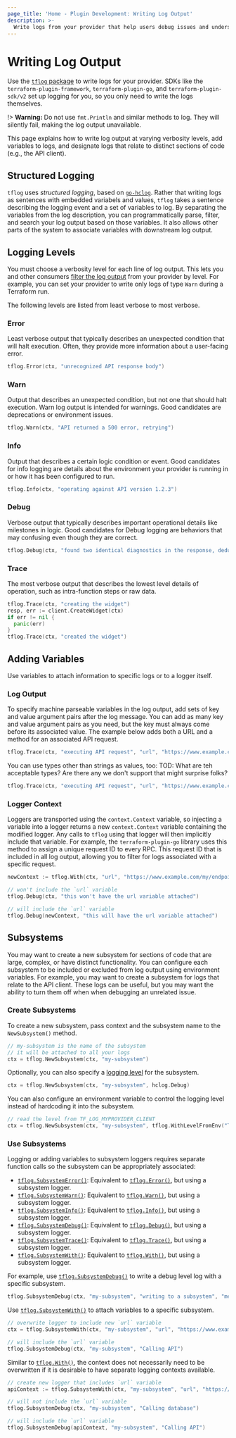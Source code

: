 ```yaml
---
page_title: 'Home - Plugin Development: Writing Log Output'
description: >-
  Write logs from your provider that help users debug issues and understand operations.
---
```


# Writing Log Output

Use the [`tflog` package](https://pkg.go.dev/github.com/hashicorp/terraform-plugin-log/tflog) to write logs for your provider. SDKs like the `terraform-plugin-framework`, `terraform-plugin-go`, and `terraform-plugin-sdk/v2` set up logging for you, so you only need to write the logs themselves.

!> **Warning:** Do not use `fmt.Println` and similar methods to log. They will silently fail, making the log output unavailable.

This page explains how to write log output at varying verbosity levels, add variables to logs, and designate logs that relate to distinct sections of code (e.g., the API client).

## Structured Logging

`tflog` uses _structured logging_, based on [`go-hclog`](https://pkg.go.dev/github.com/hashicorp/go-hclog). Rather that writing logs as sentences with embedded variabels and values, `tflog` takes a sentence describing the logging event and a set of variables to log. By separating the variables from the log description, you can programmatically parse, filter, and search your log output based on those variables. It also allows other parts of the system to associate variables with downstream log output.

## Logging Levels

You must choose a verbosity level for each line of log output. This lets you and other consumers [filter the log output](/plugin/log/filtering) from your provider by level. For example, you can set your provider to write only logs of type `Warn` during a Terraform run.

The following levels are listed from least verbose to most verbose.

### Error

Least verbose output that typically describes an unexpected condition that will halt execution. Often, they provide more information about a user-facing error.

```go
tflog.Error(ctx, "unrecognized API response body")
```

### Warn

Output that describes an unexpected condition, but not one that should halt execution. Warn log output is intended for warnings. Good candidates are deprecations or environment issues.

```go
tflog.Warn(ctx, "API returned a 500 error, retrying")
```

### Info

Output that describes a certain logic condition or event. Good candidates for info logging are details about the environment your provider is running in or how it has been configured to run.

```go
tflog.Info(ctx, "operating against API version 1.2.3")
```

### Debug

Verbose output that typically describes important operational details like milestones in logic. Good candidates for Debug logging are behaviors that may confusing even though they are correct.

```go
tflog.Debug(ctx, "found two identical diagnostics in the response, deduplicating down to one")
```

### Trace

The most verbose output that describes the lowest level details of operation, such as intra-function steps or raw data.

```go
tflog.Trace(ctx, "creating the widget")
resp, err := client.CreateWidget(ctx)
if err != nil {
  panic(err)
}
tflog.Trace(ctx, "created the widget")
```

## Adding Variables

Use variables to attach information to specific logs or to a logger itself.

### Log Output

To specify machine parseable variables in the log output, add sets of key and value argument pairs after the log message. You can add as many key and value argument pairs as you need, but the key must always come before its associated value. The example below adds both a URL and a method for an associated API request.

```go
tflog.Trace(ctx, "executing API request", "url", "https://www.example.com/my/endpoint", "method", "POST")
```
You can use types other than strings as values, too:
  TOD: What are teh acceptable types? Are there any we don't support that might surprise folks?

```go
tflog.Trace(ctx, "executing API request", "url", "https://www.example.com/my/endpoint", "method", "POST", "size", 200, "authenticated", true, "headers", map[string][]string{"content-type": []string{"application/json"}})
```

### Logger Context

Loggers are transported using the `context.Context` variable, so injecting a variable into a logger returns a new `context.Context` variable containing the modified logger. Any calls to `tflog` using that logger will then implicitly include that variable. For example, the `terraform-plugin-go` library uses this method to assign a unique request ID to every RPC. This request ID that is included in all log output, allowing you to filter for logs associated with a specific request.

```go
newContext := tflog.With(ctx, "url", "https://www.example.com/my/endpoint")

// won't include the `url` variable
tflog.Debug(ctx, "this won't have the url variable attached")

// will include the `url` variable
tflog.Debug(newContext, "this will have the url variable attached")
```

## Subsystems

You may want to create a new subsystem for sections of code that are large, complex, or have distinct functionality. You can configure each subsystem to be included or excluded from log output using environment variables. For example, you may want to create a subsystem for logs that relate to the API client. These logs can be useful, but you may want the ability to turn them off when when debugging an unrelated issue.

### Create Subsystems

To create a new subsystem, pass context and the subsystem name to the `NewSubsystem()` method.

```go
// my-subsystem is the name of the subsystem
// it will be attached to all your logs
ctx = tflog.NewSubsystem(ctx, "my-subsystem")
```

Optionally, you can also specify a [logging level](#logging-levels) for the subsystem.

```go
ctx = tflog.NewSubsystem(ctx, "my-subsystem", hclog.Debug)
```

You can also configure an environment variable to control the logging level instead of hardcoding it into the subsystem.

```go
// read the level from TF_LOG_MYPROVIDER_CLIENT
ctx = tflog.NewSubsystem(ctx, "my-subsystem", tflog.WithLevelFromEnv("TF_LOG_MYPROVIDER_CLIENT"))
```

### Use Subsystems

Logging or adding variables to subsystem loggers requires separate function calls so the subsystem can be appropriately associated:

* [`tflog.SubsystemError()`](https://pkg.go.dev/github.com/hashicorp/terraform-plugin-log/tflog#SubsystemError): Equivalent to [`tflog.Error()`](https://pkg.go.dev/github.com/hashicorp/terraform-plugin-log/tflog#Error), but using a subsystem logger.
* [`tflog.SubsystemWarn()`](https://pkg.go.dev/github.com/hashicorp/terraform-plugin-log/tflog#SubsystemWarn): Equivalent to [`tflog.Warn()`](https://pkg.go.dev/github.com/hashicorp/terraform-plugin-log/tflog#Warn), but using a subsystem logger.
* [`tflog.SubsystemInfo()`](https://pkg.go.dev/github.com/hashicorp/terraform-plugin-log/tflog#SubsystemInfo): Equivalent to [`tflog.Info()`](https://pkg.go.dev/github.com/hashicorp/terraform-plugin-log/tflog#Info), but using a subsystem logger.
* [`tflog.SubsystemDebug()`](https://pkg.go.dev/github.com/hashicorp/terraform-plugin-log/tflog#SubsystemDebug): Equivalent to [`tflog.Debug()`](https://pkg.go.dev/github.com/hashicorp/terraform-plugin-log/tflog#Debug), but using a subsystem logger.
* [`tflog.SubsystemTrace()`](https://pkg.go.dev/github.com/hashicorp/terraform-plugin-log/tflog#SubsystemTrace): Equivalent to [`tflog.Trace()`](https://pkg.go.dev/github.com/hashicorp/terraform-plugin-log/tflog#Trace), but using a subsystem logger.
* [`tflog.SubsystemWith()`](https://pkg.go.dev/github.com/hashicorp/terraform-plugin-log/tflog#SubsystemWith): Equivalent to [`tflog.With()`](https://pkg.go.dev/github.com/hashicorp/terraform-plugin-log/tflog#With), but using a subsystem logger.

For example, use [`tflog.SubsystemDebug()`](https://pkg.go.dev/github.com/hashicorp/terraform-plugin-log/tflog#SubsystemDebug) to write a debug level log with a specific subsystem.

```go
tflog.SubsystemDebug(ctx, "my-subsystem", "writing to a subsystem", "meaning_of_life", 42)
```

Use [`tflog.SubsystemWith()`](https://pkg.go.dev/github.com/hashicorp/terraform-plugin-log/tflog#SubsystemWith) to attach variables to a specific subsystem.

```go
// overwrite logger to include new `url` variable
ctx = tflog.SubsystemWith(ctx, "my-subsystem", "url", "https://www.example.com/my/endpoint")

// will include the `url` variable
tflog.SubsystemDebug(ctx, "my-subsystem", "Calling API")
```

Similar to [`tflog.With()`](https://pkg.go.dev/github.com/hashicorp/terraform-plugin-log/tflog#With), the context does not necessarily need to be overwritten if it is desirable to have separate logging contexts available.

```go
// create new logger that includes `url` variable
apiContext := tflog.SubsystemWith(ctx, "my-subsystem", "url", "https://www.example.com/my/endpoint")

// will not include the `url` variable
tflog.SubsystemDebug(ctx, "my-subsystem", "Calling database")

// will include the `url` variable
tflog.SubsystemDebug(apiContext, "my-subsystem", "Calling API")
```

